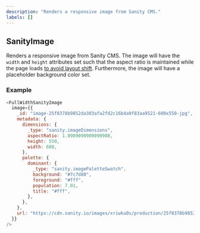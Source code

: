 ```yaml
---
description: "Renders a responsive image from Sanity CMS."
labels: []
---
```



## SanityImage

Renders a responsive image from Sanity CMS. The image will have the `width` and `height`
attributes set such that the aspect ratio is maintained while the page loads [to avoid layout
shift](https://developer.mozilla.org/en-US/docs/Web/Media/images/aspect_ratio_mapping).
Furthermore, the image will have a placeholder background color set.

### Example

```js live
<FullWidthSanityImage
  image={{
    _id: "image-25f8378b9852da303afa2fd2c16b4a9f83aa9521-600x550-jpg",
    metadata: {
      dimensions: {
        _type: "sanity.imageDimensions",
        aspectRatio: 1.0909090909090908,
        height: 550,
        width: 600,
      },
      palette: {
        dominant: {
          _type: "sanity.imagePaletteSwatch",
          background: "#7c7d80",
          foreground: "#fff",
          population: 7.01,
          title: "#fff",
        },
      },
    },
    url: "https://cdn.sanity.io/images/xriwku0s/production/25f8378b9852da303afa2fd2c16b4a9f83aa9521-600x550.jpg",
  }}
/>
```
